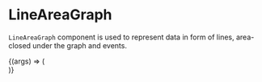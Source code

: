 
<Meta title="Lab/LineAreaGraph" component={LineAreaGraph} />

# LineAreaGraph

`LineAreaGraph` component is used to represent data
in form of lines, area-closed under the graph and events.

<Canvas>
  <Story
    name="Default"
    args={{
      legendTableHeight: 120,
      closedSeries: closedSeriesData,
      openSeries: openSeriesData,
      eventSeries: eventSeriesData,
      showEventTable: true,
      showMultiToolTip: false,
      showPoints: true,
      showLegendTable: false,
      showTips: true,
      unit: "%",
      yLabel: "Chaos",
      yLabelOffset: 35,
      marginLeftEventTable: 10,
      widthPercentageEventTable: 40,
      xAxistimeFormat: "hh:mm:ss Do MMM",
    }}
  >
    {(args) => (
      <div style={{ width: "40rem", height: "25rem" }}>
        <LineAreaGraph {...args} />
      </div>
    )}
  </Story>
</Canvas>

<ArgsTable of={LineAreaGraph} />
